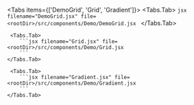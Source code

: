 

<DemoContainer>
    <DemoGrid/>
</DemoContainer>

<Tabs items={['DemoGrid', 'Grid', 'Gradient']}>
    <Tabs.Tab>
        ```jsx filename="DemoGrid.jsx" file=<rootDir>/src/components/Demo/DemoGrid.jsx
        ```
    </Tabs.Tab>

     <Tabs.Tab>
        ```jsx filename="Grid.jsx" file=<rootDir>/src/components/Demo/Grid.jsx
        ```
    </Tabs.Tab>

     <Tabs.Tab>
        ```jsx filename="Gradient.jsx" file=<rootDir>/src/components/Demo/Gradient.jsx
        ```
    </Tabs.Tab>
</Tabs>
